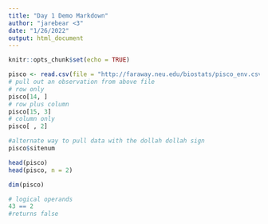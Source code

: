 ```yaml
---
title: "Day 1 Demo Markdown"
author: "jarebear <3"
date: "1/26/2022"
output: html_document
---
```


```r
knitr::opts_chunk$set(echo = TRUE)
```

```r
pisco <- read.csv(file = "http://faraway.neu.edu/biostats/pisco_env.csv")
# pull out an observation from above file
# row only
pisco[14, ]
# row plus column
pisco[15, 3]
# column only
pisco[ , 2]

#alternate way to pull data with the dollah dollah sign
pisco$sitenum

head(pisco)
head(pisco, n = 2)

dim(pisco)

# logical operands
43 == 2
#returns false
```